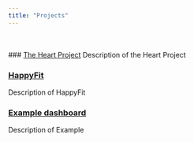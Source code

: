 ```yaml
---
title: "Projects"
---
```

<br>
<br>
### [The Heart Project](https://alc2279.github.io/p8105_final_project/)
Description of the Heart Project

### [HappyFit](http://myhappyfit.weebly.com )
Description of HappyFit

### [Example dashboard](example.html)
Description of Example